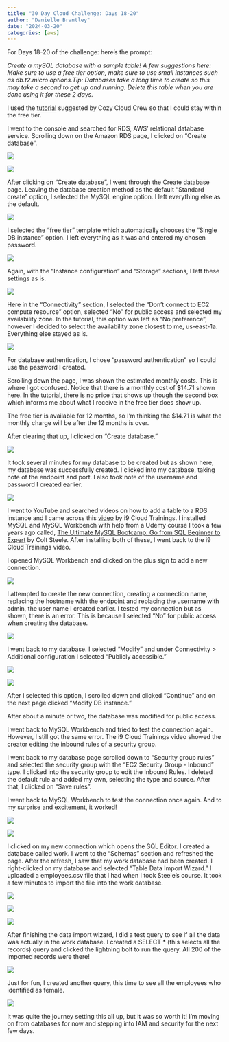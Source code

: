 ```yaml
---
title: "30 Day Cloud Challenge: Days 18-20"
author: "Danielle Brantley"
date: "2024-03-20"
categories: [aws]
---
```


For Days 18-20 of the challenge: here's the prompt:

*Create a mySQL database with a sample table! A few suggestions here: Make sure to use a free tier option, make sure to use small instances such as db.t2.micro options.Tip: Databases take a long time to create so this may take a second to get up and running. Delete this table when you are done using it for these 2 days.*

I used the [tutorial](https://www.youtube.com/watch?v=KVKDT1cmYLs){target="_blank"} suggested by Cozy Cloud Crew so that I could stay within the free tier.

I went to the console and searched for RDS, AWS' relational database service. Scrolling down on the Amazon RDS page, I clicked on "Create database".

![](images/search_for_rds.png)

![](images/create_database.png)

After clicking on "Create database", I went through the Create database page. Leaving the database creation method as the default "Standard create" option, I selected the MySQL engine option. I left everything else as the default.

![](images/step1.png)

I selected the "free tier" template which automatically chooses the "Single DB instance" option. I left everything as it was and entered my chosen password.

![](images/step2.png)

Again, with the "Instance configuration" and "Storage" sections, I left these settings as is.

![](images/step3.png)

Here in the "Connectivity" section, I selected the "Don't connect to EC2 compute resource" option, selected "No" for public access and selected my availability zone. In the tutorial, this option was left as "No preference", however I decided to select the availability zone closest to me, us-east-1a. Everything else stayed as is.

![](images/step4.png)

For database authentication, I chose "password authentication" so I could use the password I created.

Scrolling down the page, I was shown the estimated monthly costs. This is where I got confused. Notice that there is a monthly cost of \$14.71 shown here. In the tutorial, there is no price that shows up though the second box which informs me about what I receive in the free tier does show up.

The free tier is available for 12 months, so I'm thinking the \$14.71 is what the monthly charge will be after the 12 months is over.

After clearing that up, I clicked on "Create database."

![](images/step5.png)

It took several minutes for my database to be created but as shown here, my database was successfully created. I clicked into my database, taking note of the endpoint and port. I also took note of the username and password I created earlier.

![](images/complete_creation_database.png)

I went to YouTube and searched videos on how to add a table to a RDS instance and I came across this [video](https://www.youtube.com/watch?v=bC-G4OcLr5g){target="_blank"} by i9 Cloud Trainings. I installed MySQL and MySQL Workbench with help from a Udemy course I took a few years ago called, [The Ultimate MySQL Bootcamp: Go from SQL Beginner to Expert](https://www.udemy.com/course/the-ultimate-mysql-bootcamp-go-from-sql-beginner-to-expert/){target="_blank"} by Colt Steele. After installing both of these, I went back to the i9 Cloud Trainings video.

I opened MySQL Workbench and clicked on the plus sign to add a new connection.

![](images/new_connection.png)

I attempted to create the new connection, creating a connection name, replacing the hostname with the endpoint and replacing the username with admin, the user name I created earlier. I tested my connection but as shown, there is an error. This is because I selected "No" for public access when creating the database.

![](images/connection_error.png)

I went back to my database. I selected "Modify" and under Connectivity \> Additional configuration I selected "Publicly accessible."

![](images/modify_database.png)

![](images/modify_database_2.png)

After I selected this option, I scrolled down and clicked "Continue" and on the next page clicked "Modify DB instance."

After about a minute or two, the database was modified for public access.

I went back to MySQL Workbench and tried to test the connection again. However, I still got the same error. The i9 Cloud Trainings video showed the creator editing the inbound rules of a security group.

I went back to my database page scrolled down to "Security group rules" and selected the security group with the "EC2 Security Group - Inbound" type. I clicked into the security group to edit the Inbound Rules. I deleted the default rule and added my own, selecting the type and source. After that, I clicked on "Save rules".

I went back to MySQL Workbench to test the connection once again. And to my surprise and excitement, it worked!

![](images/attempted_connection.png)

![](images/successful_connection.png)

I clicked on my new connection which opens the SQL Editor. I created a database called work. I went to the "Schemas" section and refreshed the page. After the refresh, I saw that my work database had been created. I right-clicked on my database and selected "Table Data Import Wizard." I uploaded a employees.csv file that I had when I took Steele's course. It took a few minutes to import the file into the work database.

![](images/created_mysql_database.png)

![](images/import_wizard.png)

![](images/finish_wizard.png)

After finishing the data import wizard, I did a test query to see if all the data was actually in the work database. I created a SELECT \* (this selects all the records) query and clicked the lightning bolt to run the query. All 200 of the imported records were there!

![](images/test.png)

Just for fun, I created another query, this time to see all the employees who identified as female.

![](images/test2.png)

It was quite the journey setting this all up, but it was so worth it! I'm moving on from databases for now and stepping into IAM and security for the next few days.
